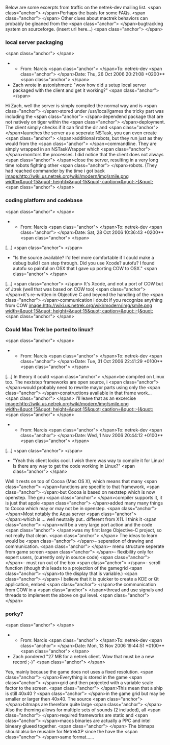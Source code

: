 Below are some excerpts from traffic on the netrek-dev mailing list. &lt;span class=&quot;anchor&quot;&gt; &lt;/span&gt;Perhaps the basis for some FAQs. &lt;span class=&quot;anchor&quot;&gt; &lt;/span&gt;
Other clues about mactrek behaviors can probably be gleaned from the &lt;span class=&quot;anchor&quot;&gt; &lt;/span&gt;bugtracking system on sourceforge. (insert url here...) &lt;span class=&quot;anchor&quot;&gt; &lt;/span&gt;
===local server packaging=== 
&lt;span class=&quot;anchor&quot;&gt; &lt;/span&gt;
**From: Narcis &lt;span class=&quot;anchor&quot;&gt; &lt;/span&gt;To: netrek-dev &lt;span class=&quot;anchor&quot;&gt; &lt;/span&gt;Date: Thu, 26 Oct 2006 20:21:08 +0200** &lt;span class=&quot;anchor&quot;&gt; &lt;/span&gt;
* Zach wrote in astonishment: &quot;wow how did u setup local server packaged with the client and get it working?&quot; &lt;span class=&quot;anchor&quot;&gt; &lt;/span&gt;
Hi Zach, well the server is simply compiled the normal way and is &lt;span class=&quot;anchor&quot;&gt; &lt;/span&gt;stored under /usr/local/games the tricky part was including the &lt;span class=&quot;anchor&quot;&gt; &lt;/span&gt;dependend package that are not natively on tiger within the &lt;span class=&quot;anchor&quot;&gt; &lt;/span&gt;deployment. The client simply checks if it can find the dir and &lt;span class=&quot;anchor&quot;&gt; &lt;/span&gt;launches the server as a seperate NSTask, you can even create &lt;span class=&quot;anchor&quot;&gt; &lt;/span&gt;additional robots, but they run just as they would from the &lt;span class=&quot;anchor&quot;&gt; &lt;/span&gt;commandline. They are simply wrapped in an NSTaskWrapper which &lt;span class=&quot;anchor&quot;&gt; &lt;/span&gt;monitors the processes. I did notice that the client does not always &lt;span class=&quot;anchor&quot;&gt; &lt;/span&gt;close the server, resulting in a very long time robots fighting other &lt;span class=&quot;anchor&quot;&gt; &lt;/span&gt;robots. (They had reached commander by the time i got back [[image:http://wiki.us.netrek.org/wiki/modern/img/smile.png width=&quot;15&quot; height=&quot;15&quot; caption=&quot;:-)&quot;]] &lt;span class=&quot;anchor&quot;&gt; &lt;/span&gt;
===coding platform and codebase=== 
&lt;span class=&quot;anchor&quot;&gt; &lt;/span&gt;
**From: Narcis &lt;span class=&quot;anchor&quot;&gt; &lt;/span&gt;To: netrek-dev &lt;span class=&quot;anchor&quot;&gt; &lt;/span&gt;Date: Sat, 28 Oct 2006 10:36:43 +0200** &lt;span class=&quot;anchor&quot;&gt; &lt;/span&gt;
[...] &lt;span class=&quot;anchor&quot;&gt; &lt;/span&gt;
* &quot;Is the source available? I'd feel more comfortable if I could make a debug build I can step through. Did you use Xcode? autofu? I found autofu so painful on OSX that I gave up porting COW to OSX.&quot; &lt;span class=&quot;anchor&quot;&gt; &lt;/span&gt;
[...] &lt;span class=&quot;anchor&quot;&gt; &lt;/span&gt;
It's Xcode, and not a port of COW but of Jtrek (well that was based on COW too) &lt;span class=&quot;anchor&quot;&gt; &lt;/span&gt;it's re-written in Objective C and beyond the handling of the &lt;span class=&quot;anchor&quot;&gt; &lt;/span&gt;communication i doubt if you recognize anything from COW [[image:http://wiki.us.netrek.org/wiki/modern/img/smile.png width=&quot;15&quot; height=&quot;15&quot; caption=&quot;:-)&quot;]] &lt;span class=&quot;anchor&quot;&gt; &lt;/span&gt;
===Could Mac Trek be ported to linux?=== 
&lt;span class=&quot;anchor&quot;&gt; &lt;/span&gt;
**From: Narcis &lt;span class=&quot;anchor&quot;&gt; &lt;/span&gt;To: netrek-dev &lt;span class=&quot;anchor&quot;&gt; &lt;/span&gt;Date: Tue, 31 Oct 2006 22:41:29 +0100** &lt;span class=&quot;anchor&quot;&gt; &lt;/span&gt;
[...] In theory it could &lt;span class=&quot;anchor&quot;&gt; &lt;/span&gt;be compiled on Linux too. The nextstep frameworks are open source, i &lt;span class=&quot;anchor&quot;&gt; &lt;/span&gt;would probably need to rewrite mayor parts using only the &lt;span class=&quot;anchor&quot;&gt; &lt;/span&gt;constructions available in that frame work... &lt;span class=&quot;anchor&quot;&gt; &lt;/span&gt;
I'll leave that as an excercise [[image:http://wiki.us.netrek.org/wiki/modern/img/smile.png width=&quot;15&quot; height=&quot;15&quot; caption=&quot;:-)&quot;]] &lt;span class=&quot;anchor&quot;&gt; &lt;/span&gt;
**From: Narcis &lt;span class=&quot;anchor&quot;&gt; &lt;/span&gt;To: netrek-dev &lt;span class=&quot;anchor&quot;&gt; &lt;/span&gt;Date: Wed, 1 Nov 2006 20:44:12 +0100** &lt;span class=&quot;anchor&quot;&gt; &lt;/span&gt;
[...] &lt;span class=&quot;anchor&quot;&gt; &lt;/span&gt;
* &quot;Yeah this client looks cool. I wish there was way to compile it for Linux! Is there any way to get the code working in Linux?&quot; &lt;span class=&quot;anchor&quot;&gt; &lt;/span&gt;
Well it rests on top of Cocoa (Mac OS X), which means that many &lt;span class=&quot;anchor&quot;&gt; &lt;/span&gt;functions are specific to that framework, &lt;span class=&quot;anchor&quot;&gt; &lt;/span&gt;but Cocoa is based on nextstep which is now openstep. The gnu &lt;span class=&quot;anchor&quot;&gt; &lt;/span&gt;compiler supports it, it is just that apple &lt;span class=&quot;anchor&quot;&gt; &lt;/span&gt;added many many things to Cocoa which may or may not be in openstep. &lt;span class=&quot;anchor&quot;&gt; &lt;/span&gt;Most notably the Aqua server &lt;span class=&quot;anchor&quot;&gt; &lt;/span&gt;which is ... well neutrally put.. different from X11. I think it &lt;span class=&quot;anchor&quot;&gt; &lt;/span&gt;will be a very large port action and the code &lt;span class=&quot;anchor&quot;&gt; &lt;/span&gt;was my first large Objective-C project, so not really that clean. &lt;span class=&quot;anchor&quot;&gt; &lt;/span&gt;
The ideas to learn would be &lt;span class=&quot;anchor&quot;&gt; &lt;/span&gt;- seperation of drawing and communication. &lt;span class=&quot;anchor&quot;&gt; &lt;/span&gt;- menu structure seperate from game screen &lt;span class=&quot;anchor&quot;&gt; &lt;/span&gt;- flexibility only for expert users, (currently only in source code) &lt;span class=&quot;anchor&quot;&gt; &lt;/span&gt;- must run out of the box &lt;span class=&quot;anchor&quot;&gt; &lt;/span&gt;- scroll function (though this leads to a projection of the gamegrid &lt;span class=&quot;anchor&quot;&gt; &lt;/span&gt;to the display that is variable.) &lt;span class=&quot;anchor&quot;&gt; &lt;/span&gt;
I believe that it is quicker to create a KDE or Qt application, embed &lt;span class=&quot;anchor&quot;&gt; &lt;/span&gt;the communication from COW in a &lt;span class=&quot;anchor&quot;&gt; &lt;/span&gt;thread and use signals and threads to implement the above on gui level. &lt;span class=&quot;anchor&quot;&gt; &lt;/span&gt;
===porky?=== 
&lt;span class=&quot;anchor&quot;&gt; &lt;/span&gt;
**From: Narcis &lt;span class=&quot;anchor&quot;&gt; &lt;/span&gt;To: netrek-dev &lt;span class=&quot;anchor&quot;&gt; &lt;/span&gt;Date: Mon, 13 Nov 2006 19:44:51 +0100** &lt;span class=&quot;anchor&quot;&gt; &lt;/span&gt;
* Zach pondered &quot;27 MB for a netrek client. Wow that must be a new record ;-)&quot; &lt;span class=&quot;anchor&quot;&gt; &lt;/span&gt;
Yes, mainly because the game does not uses a fixed resolution. &lt;span class=&quot;anchor&quot;&gt; &lt;/span&gt;Everything is stored in the game &lt;span class=&quot;anchor&quot;&gt; &lt;/span&gt;grid and then projected with a variable scale factor to the screen. &lt;span class=&quot;anchor&quot;&gt; &lt;/span&gt;This mean that a ship is still 40x40 ? &lt;span class=&quot;anchor&quot;&gt; &lt;/span&gt;in the game grid but may be smaller or larger then 40x40. The source &lt;span class=&quot;anchor&quot;&gt; &lt;/span&gt;bitmaps are therefore quite large &lt;span class=&quot;anchor&quot;&gt; &lt;/span&gt;
Also the theming allows for multiple sets of sounds (2 included), all &lt;span class=&quot;anchor&quot;&gt; &lt;/span&gt;required frameworks are static and &lt;span class=&quot;anchor&quot;&gt; &lt;/span&gt;macos binaries are actually a PPC and intel bineary glueed together. &lt;span class=&quot;anchor&quot;&gt; &lt;/span&gt;
The bitmaps should also be reusable for NetrekXP since the have the &lt;span class=&quot;anchor&quot;&gt; &lt;/span&gt;same format......